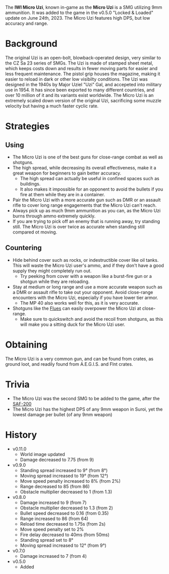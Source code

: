 The **IWI Micro Uzi**, known in-game as the **Micro Uzi** is a SMG utilizing 9mm ammunition. It was added to the game in the v0.5.0 "Locked & Loaded" update on June 24th, 2023. The Micro Uzi features high DPS, but low accuracy and range.

# Background
The original Uzi is an open-bolt, blowback-operated design, very similar to the CZ Sa 23 series of SMGs. The Uzi is made of stamped sheet metal, which keeps costs down and results in fewer moving parts for easier and less frequent maintenance. The pistol grip houses the magazine, making it easier to reload in dark or other low visibilty conditions. The Uzi was designed in the 1940s by Major Uziel "Uzi" Gal, and accepeted into military use in 1954. It has since been exported to many different countries, and over 10 million of it and its variants exist worldwide. The Micro Uzi is an extremely scaled down version of the original Uzi, sacrificing some muzzle velocity but having a much faster cyclic rate.

# Strategies
## Using
- The Micro Uzi is one of the best guns for close-range combat as well as shotguns.
- The high spread, while decreasing its overall effectiveness, make it a great weapon for beginners to gain better accuracy.
    - The high spread can actually be useful in confined spaces such as buildings.
    - It also makes it impossible for an opponent to avoid the bullets if you fire at them while they are in a container.
- Pair the Micro Uzi with a more accurate gun such as DMR or an assault rifle to cover long range engagements that the Micro Uzi can't reach.
- Always pick up as much 9mm ammunition as you can, as the Micro Uzi burns through ammo extremely quickly.
- If you are trying to pick off an enemy that is running away, try standing still. The Micro Uzi is over twice as accurate when standing still compared ot moving.

## Countering
- Hide behind cover such as rocks, or indestructible cover like oil tanks. This will waste the Micro Uzi user's ammo, and if they don't have a good supply they might completely run out.
    - Try peeking from cover with a weapon like a burst-fire gun or a shotgun while they are reloading.
- Stay at medium or long range and use a more accurate weapon such as a DMR or assault rifle to take out your opponent. Avoid close-range encounters with the Micro Uzi, especially if you have lower tier armor.
    - The MP 40 also works well for this, as it is very accurate.
- Shotguns like the [Flues](weapons/guns/flues) can easily overpower the Micro Uzi at close-range.
    - Make sure to quickswitch and avoid the recoil from shotguns, as this will make you a sitting duck for the Micro Uzi user.

# Obtaining
The Micro Uzi is a very common gun, and can be found from crates, as ground loot, and readily found from A.E.G.I.S. and Flnt crates.

# Trivia
- The Micro Uzi was the second SMG to be added to the game, after the [SAF-200](weapons/guns/saf200)
- The Micro Uzi has the highest DPS of any 9mm weapon in Suroi, yet the lowest damage per bullet (of any 9mm weapon)

# History
- v0.11.0
    - World image updated
    - Damage decreased to 7.75 (from 9)
- v0.9.0
    - Standing spread increased to 9° (from 8°)
    - Moving spread increased to 19° (from 12°)
    - Move speed penalty increased to 8% (from 2%)
    - Range decreased to 85 (from 86)
    - Obstacle multiplier decreased to 1 (from 1.3)
- v0.8.0
    - Damage increased to 9 (from 7)
    - Obstacle multiplier decreased to 1.3 (from 2)
    - Bullet speed decreased to 0.16 (from 0.35)
    - Range increased to 86 (from 64)
    - Reload time decreased to 1.75s (from 2s)
    - Move speed penalty set to 2%
    - Fire delay decreased to 40ms (from 50ms)
    - Standing spread set to 8° 
    - Moving spread increased to 12° (from 9°)
- v0.7.0
    - Damage increased to 7 (from 4)
- v0.5.0
    - Added

